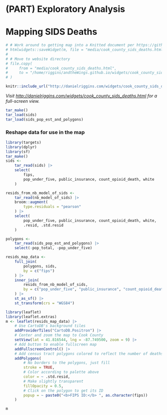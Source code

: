 # (PART) Exploratory Analysis {-}

# Mapping SIDS Deaths

```r
# # Work around to getting map into a Knitted document per https://github.com/arc2r/book/issues/31
# htmlwidgets::saveWidget(m, file = "media/cook_county_sids_deaths.html")
# 
# # Move to website directory
# file.copy(
#     from = "media/cook_county_sids_deaths.html", 
#     to = "/home/riggins/andtheWings.github.io/widgets/cook_county_sids_deaths.html"
# )

knitr::include_url("http://danielriggins.com/widgets/cook_county_sids_deaths.html")
```

*Visit [http://danielriggins.com/widgets/cook_county_sids_deaths.html](http://danielriggins.com/widgets/cook_county_sids_deaths.html) for a full-screen view.*



```r
tar_make()
tar_load(sids)
tar_load(sids_pop_est_and_polygons)
```


### Reshape data for use in the map

```r
library(targets)
library(dplyr)
library(sf)
tar_make()
sids <- 
    tar_read(sids) |> 
    select(
        fips, 
        pop_under_five, public_insurance, count_opioid_death, white
    )

resids_from_nb_model_of_sids <-
    tar_read(nb_model_of_sids) |> 
    broom::augment(
        type.residuals = "pearson"
    ) |> 
    select(
        pop_under_five, public_insurance, count_opioid_death, white, 
        .resid, .std.resid
    )

polygons <-
    tar_read(sids_pop_est_and_polygons) |> 
    select(-pop_total, -pop_under_five)

resids_map_data <-
    full_join(
        polygons, sids,
        by = c("fips")
    ) |> 
    inner_join(
        resids_from_nb_model_of_sids,
        by = c("pop_under_five", "public_insurance", "count_opioid_death", "white")
    ) |> 
    st_as_sf() |> 
    st_transform(crs = "WGS84")
```


```r
library(leaflet)
library(leaflet.extras)
m <- leaflet(resids_map_data) |>
    # Use CartoDB's background tiles
    addProviderTiles("CartoDB.Positron") |>
    # Center and zoom the map to Cook County
    setView(lat = 41.816544, lng = -87.749500, zoom = 9) |>
    # Add button to enable fullscreen map
    addFullscreenControl() |>
    # Add census tract polygons colored to reflect the number of deaths
    addPolygons(
        # No borders to the polygons, just fill
        stroke = TRUE,
        # Color according to palette above
        color = ~ .std.resid,
        # Make slightly transparent
        fillOpacity = 0.5,
        # Click on the polygon to get its ID
        popup = ~ paste0("<b>FIPS ID:</b> ", as.character(fips))
    ) 

m
```
